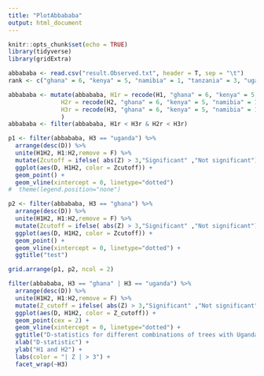 ---
title: "PlotAbbababa"
output: html_document
---

```{r setup, include=FALSE}
knitr::opts_chunk$set(echo = TRUE)
library(tidyverse)
library(gridExtra)
```

```{r}
abbababa <- read.csv("result.Observed.txt", header = T, sep = "\t")
rank <- c("ghana" = 6, "kenya" = 5, "namibia" = 1, "tanzania" = 3, "uganda" = 4, "zambia" = 2, "zimbabwe" = 1)

abbababa <- mutate(abbababa, H1r = recode(H1, "ghana" = 6, "kenya" = 5, "namibia" = 1, "tanzania" = 3, "uganda" = 4, "zambia" = 2, "zimbabwe" = 1), 
               H2r = recode(H2, "ghana" = 6, "kenya" = 5, "namibia" = 1, "tanzania" = 3, "uganda" = 4, "zambia" = 2, "zimbabwe" = 1), 
               H3r = recode(H3, "ghana" = 6, "kenya" = 5, "namibia" = 1, "tanzania" = 3, "uganda" = 4, "zambia" = 2, "zimbabwe" = 1)
               )
abbababa <- filter(abbababa, H1r < H3r & H2r < H3r)

p1 <- filter(abbababa, H3 == "uganda") %>%
  arrange(desc(D)) %>%
  unite(H1H2, H1:H2,remove = F) %>%
  mutate(Zcutoff = ifelse( abs(Z) > 3,"Significant" ,"Not significant")) %>%
  ggplot(aes(D, H1H2, color = Zcutoff)) +
  geom_point() +
  geom_vline(xintercept = 0, linetype="dotted")
#  theme(legend.position="none")

p2 <- filter(abbababa, H3 == "ghana") %>%
  arrange(desc(D)) %>%
  unite(H1H2, H1:H2,remove = F) %>%
  mutate(Zcutoff = ifelse( abs(Z) > 3,"Significant" ,"Not significant")) %>%
  ggplot(aes(D, H1H2, color = Zcutoff)) +
  geom_point() +
  geom_vline(xintercept = 0, linetype="dotted") +
  ggtitle("test")

grid.arrange(p1, p2, ncol = 2)

filter(abbababa, H3 == "ghana" | H3 == "uganda") %>%
  arrange(desc(D)) %>%
  unite(H1H2, H1:H2,remove = F) %>%
  mutate(Z_cutoff = ifelse( abs(Z) > 3,"Significant" ,"Not significant")) %>%
  ggplot(aes(D, H1H2, color = Z_cutoff)) +
  geom_point(cex = 2) +
  geom_vline(xintercept = 0, linetype="dotted") +
  ggtitle("D-statistics for different combinations of trees with Uganda and Ghana as H3") +
  xlab("D-statistic") +
  ylab("H1 and H2") +
  labs(color = "| Z | > 3") +
  facet_wrap(~H3)
```

